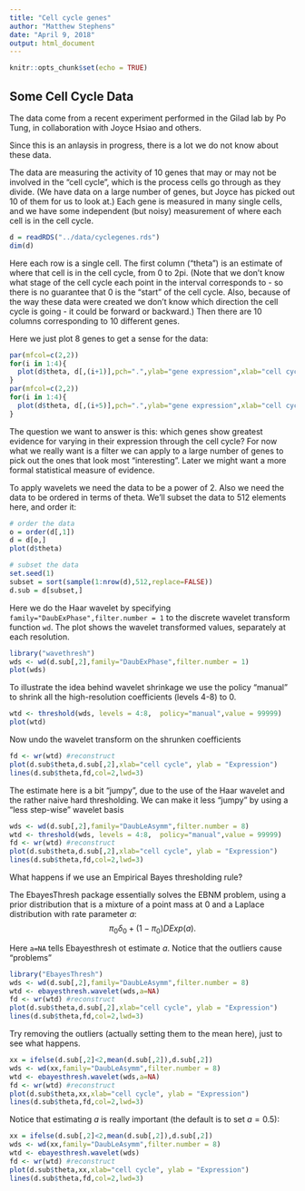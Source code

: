 ```yaml
---
title: "Cell cycle genes"
author: "Matthew Stephens"
date: "April 9, 2018"
output: html_document
---
```


```r
knitr::opts_chunk$set(echo = TRUE)
```

## Some Cell Cycle Data

The data come from a recent experiment performed in the Gilad lab by Po Tung, in collaboration with Joyce Hsiao and others. 

Since this is an anlaysis in progress, there is a lot we do not
know about these data.


The data are measuring the activity of 10 genes that may or may not be involved in the "cell cycle", which is the process cells go through as
they divide. (We have data on a large number of genes, but Joyce has picked out 10 of them for us to look at.) Each gene is measured
in many single cells, and we have some independent (but noisy) measurement of where each cell is in the cell cycle.


```r
d = readRDS("../data/cyclegenes.rds")
dim(d)
```

Here each row is a single cell. The first column ("theta") is an estimate
of where that cell is in the cell cycle, from 0 to 2pi. (Note
that we don't know what stage of the cell cycle each point in the
interval corresponds to - so there is no guarantee that 0 is the
"start" of the cell cycle. Also, because of the way these data were created we don't know which direction the cell cycle is going - it could be forward or backward.) Then there are 10 columns corresponding
to 10 different genes.

Here we just plot 8 genes to get a sense for the data:
```r
par(mfcol=c(2,2))
for(i in 1:4){
  plot(d$theta, d[,(i+1)],pch=".",ylab="gene expression",xlab="cell cycle location")
}
par(mfcol=c(2,2))
for(i in 1:4){
  plot(d$theta, d[,(i+5)],pch=".",ylab="gene expression",xlab="cell cycle location")
}
```

The question we want to answer is this: which genes show greatest
evidence for varying in their expression through the cell cycle?
For now what we really want is a filter we can apply to a large
number of genes to pick out the ones that look most "interesting".
Later we might want a more formal statistical measure of evidence.


To apply wavelets we need the data to be a power of 2.
Also we need the data to be ordered in terms of theta.
We'll subset the data to 512 elements here, and order it:
```r
# order the data
o = order(d[,1])
d = d[o,]
plot(d$theta)

# subset the data
set.seed(1)
subset = sort(sample(1:nrow(d),512,replace=FALSE))
d.sub = d[subset,]
```


Here we do the Haar wavelet by specifying `family="DaubExPhase",filter.number = 1` to the discrete wavelet 
transform function `wd`. The plot shows the wavelet transformed
values, separately at each resolution.
```r
library("wavethresh")
wds <- wd(d.sub[,2],family="DaubExPhase",filter.number = 1)
plot(wds)
```

To illustrate the idea behind wavelet shrinkage we use
the policy "manual" to shrink all the high-resolution coefficients 
(levels 4-8) to 0. 
```r
wtd <- threshold(wds, levels = 4:8,  policy="manual",value = 99999) 
plot(wtd) 
```

Now undo the wavelet transform on the shrunken coefficients
```r
fd <- wr(wtd) #reconstruct
plot(d.sub$theta,d.sub[,2],xlab="cell cycle", ylab = "Expression")
lines(d.sub$theta,fd,col=2,lwd=3)
```


The estimate here is a bit "jumpy", due to the use of the Haar wavelet and the rather naive hard thresholding. We can make it less "jumpy"
by using a "less step-wise" wavelet basis
```r
wds <- wd(d.sub[,2],family="DaubLeAsymm",filter.number = 8)
wtd <- threshold(wds, levels = 4:8,  policy="manual",value = 99999) 
fd <- wr(wtd) #reconstruct
plot(d.sub$theta,d.sub[,2],xlab="cell cycle", ylab = "Expression")
lines(d.sub$theta,fd,col=2,lwd=3)
```

What happens if we use an Empirical Bayes thresholding rule?

The EbayesThresh package essentially solves the EBNM problem,
using a prior distribution that is a mixture of a point mass at 0
and a Laplace distribution with rate parameter $a$:
$$ \pi_0 \delta_0 + (1-\pi_0) DExp(a).$$

Here `a=NA` tells Ebayesthresh ot estimate $a$.
Notice that the outliers cause "problems"
```r
library("EbayesThresh")
wds <- wd(d.sub[,2],family="DaubLeAsymm",filter.number = 8)
wtd <- ebayesthresh.wavelet(wds,a=NA)
fd <- wr(wtd) #reconstruct
plot(d.sub$theta,d.sub[,2],xlab="cell cycle", ylab = "Expression")
lines(d.sub$theta,fd,col=2,lwd=3)
```

Try removing the outliers (actually setting them to the mean here),
just to see what happens.
```r
xx = ifelse(d.sub[,2]<2,mean(d.sub[,2]),d.sub[,2])
wds <- wd(xx,family="DaubLeAsymm",filter.number = 8)
wtd <- ebayesthresh.wavelet(wds,a=NA)
fd <- wr(wtd) #reconstruct
plot(d.sub$theta,xx,xlab="cell cycle", ylab = "Expression")
lines(d.sub$theta,fd,col=2,lwd=3)
```


Notice that estimating $a$ is really important (the default is
to set $a=0.5$):
```r
xx = ifelse(d.sub[,2]<2,mean(d.sub[,2]),d.sub[,2])
wds <- wd(xx,family="DaubLeAsymm",filter.number = 8)
wtd <- ebayesthresh.wavelet(wds)
fd <- wr(wtd) #reconstruct
plot(d.sub$theta,xx,xlab="cell cycle", ylab = "Expression")
lines(d.sub$theta,fd,col=2,lwd=3)
```




